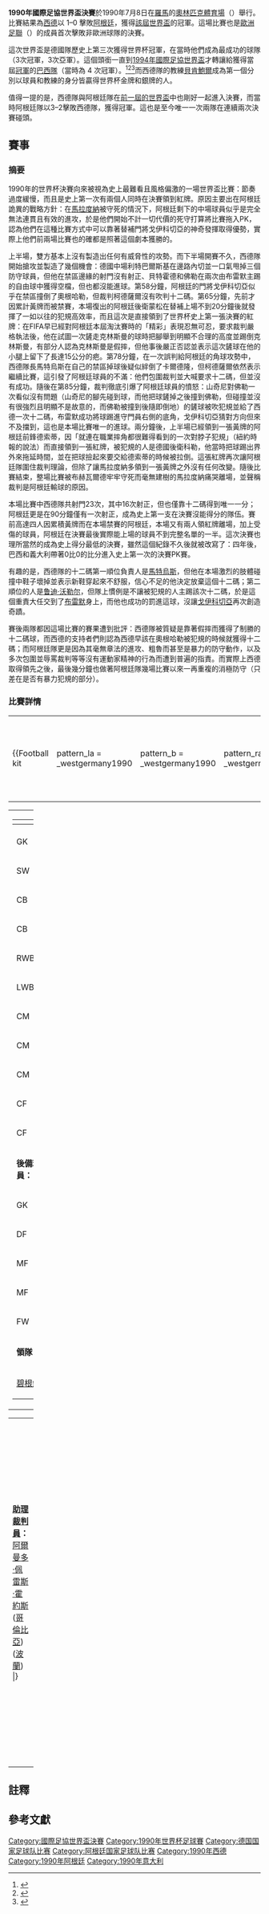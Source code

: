 {{noteTA
|G1=football
|G2=德甲
|G3=laliga
|1=zh-hans:贝肯鲍尔; zh-hant貝肯鮑爾:;zh-hk:碧根鮑華;zh-tw:貝肯鮑爾
|2=zh-hans:弗朗茨·贝肯鲍尔;zh-hk:法蘭斯·碧根鮑華;zh-tw:法蘭茲·貝肯鮑爾;
|3=zh-hans:马特乌斯;zh-hk:馬圖斯;zh-tw:馬特烏斯;
|4=zh-hans:鲁迪·沃勒尔;zh-hk:魯迪·禾拉;zh-tw:魯迪·佛勒;
|5=zh-hans:克林斯曼;zh-hk:奇連士文;zh-tw:克林斯曼;
}}
{{Infobox football match
|              title = 1990年國際足協世界盃決賽
|              image = 
|            caption = 
|              event = [[1990年國際足協世界盃|1990年國際足協世界盃]]
|              team1 = [[德國國家足球隊|西德]]{{NoteTag|1=西德隊就是現在的德國隊。此場決賽後數個月兩德統一，而自[[1992年欧洲足球锦标赛|1992歐洲杯]]開始以德國隊名義參賽。}}
|   team1association = {{flagicon|FRG|size=30px}}
|         team1score = 1
|              team2 = [[阿根廷國家足球隊|阿根廷]]
|   team2association = {{flagicon|ARG|size=30px}}
|         team2score = 0
|            details = 
|               date = 1990年7月8日
|               city = 
|            stadium = [[羅馬|羅馬]]，[[羅馬奧林匹克體育場|奧林匹克運動場]]
| man_of_the_match1a = 
|            referee = {{tsl|en|Edgardo Codesal|艾德加多·柯德薩爾}} ([[墨西哥足球協會|墨西哥]])
|         attendance = 73,603人
|            weather = 
|           previous = [[1986年國際足協世界盃決賽|1986]]
|               next = [[1994年國際足協世界盃決賽|1994]]
}}

'''1990年國際足協世界盃決賽'''於1990年7月8日在[[羅馬|羅馬]]的[[羅馬奧林匹克體育場|奧林匹克體育場]]（{{lang|it|Stadio Olimpico di Roma}}）舉行。比賽結果為[[德國國家足球隊|西德]]以 1–0 擊敗[[阿根廷國家足球隊|阿根廷]]，獲得[[1990年國際足協世界盃|該屆世界盃]]的冠軍。這場比賽也是[[歐洲足球協會聯盟|歐洲足聯]]（{{lang|en|UEFA}}）的成員首次擊敗非歐洲球隊的決賽。

這次世界盃是德國隊歷史上第三次獲得世界杯冠軍，在當時他們成為最成功的球隊（3次冠軍，3次亞軍）。這個頭銜一直到[[1994年國際足協世界盃|1994年國際足協世界盃]]才轉讓給獲得當屆[[1994年國際足協世界盃決賽|冠軍]]的[[巴西國家足球隊|巴西隊]]（當時為 4 次冠軍）。{{NoteTag|1=巴西隊現為五次冠軍，仍是世界盃歷史上最成功的國家隊。而德國隊則以四次冠軍居次。}}<ref>{{cite book|last=Glanville|first=Brian|title=The Story of the World Cup|page=303|publisher=Faber|year=2005|isbn=0-571-22944-1}}</ref><ref>{{cite news|url=http://www.nytimes.com/1990/07/09/sports/sports-of-the-times-winning-ugly-losing-ugly-just-plain-ugly.html|title=Winning Ugly, Losing Ugly, Just Plain Ugly|publisher=[[New_York_Times|New York Times]]|date=9 July 1990|accessdate=2010-08-04|archive-date=2018-06-14|archive-url=https://web.archive.org/web/20180614224527/https://www.nytimes.com/1990/07/09/sports/sports-of-the-times-winning-ugly-losing-ugly-just-plain-ugly.html|dead-url=no}}</ref><ref>{{Cite news  | title = A poor display bare of class  | newspaper = [[The_Times|The Times]]  | location = London  | date = 9 July 1990}}</ref>而西德隊的教練[[貝肯鮑爾|貝肯鮑爾]]成為第一個分別以球員和教練的身分皆贏得世界杯金牌和銀牌的人。

值得一提的是，西德隊與阿根廷隊在[[1986年國際足協世界盃|前一屆的世界盃]]中也剛好一起進入決賽，而當時阿根廷隊以3–2擊敗西德隊，獲得冠軍。這也是至今唯一一次兩隊在連續兩次決賽碰頭。

==賽事==
===摘要===
1990年的世界杯決賽向來被視為史上最難看且風格偏激的一場世界盃比賽：節奏過度緩慢，而且是史上第一次有兩個人同時在決賽領到紅牌。原因主要出在阿根廷詭異的戰略方針：在[[馬拉度納|馬拉度納]]被守死的情況下，阿根廷剩下的中場球員似乎是完全無法連貫且有效的進攻，於是他們開始不計一切代價的死守打算將比賽拖入PK，認為他們在這種比賽方式中可以靠著替補門將戈伊科切亞的神奇發揮取得優勢，實際上他們前兩場比賽也的確都是照著這個劇本獲勝的。

上半場，雙方基本上沒有製造出任何有威脅性的攻勢。而下半場開賽不久，西德隊開始搶攻並製造了幾個機會：德國中場利特巴爾斯基在邊路內切並一口氣甩掉三個防守球員，但他在禁區邊緣的射門沒有射正、貝特霍德和佛勒在兩次由布雷默主踢的自由球中獲得空檔，但也都沒能進球。第58分鐘，阿根廷的門將戈伊科切亞似乎在禁區撞倒了奧根哈勒，但裁判柯德薩爾沒有吹判十二碼。第65分鐘，先前才因累計黃牌而被禁賽，本場復出的阿根廷後衛蒙松在替補上場不到20分鐘後就發揮了一如以往的犯規高效率，而且這次是直接領到了世界杯史上第一張決賽的紅牌：在FIFA早已經對阿根廷本屆淘汰賽時的「精彩」表現忍無可忍，要求裁判嚴格執法後，他在試圖一次鏟走克林斯曼的球時把腳舉到明顯不合理的高度並踢倒克林斯曼，有部分人認為克林斯曼是假摔，但他事後嚴正否認並表示這次鏟球在他的小腿上留下了長達15公分的疤。第78分鐘，在一次誤判給阿根廷的角球攻勢中，西德隊長馬特烏斯在自己的禁區掉球後疑似絆倒了卡爾德隆，但柯德薩爾依然表示繼續比賽，這引發了阿根廷球員的不滿：他們包圍裁判並大喊要求十二碼，但並沒有成功。隨後在第85分鐘，裁判徹底引爆了阿根廷球員的憤怒：山奇尼對佛勒一次看似沒有問題（山奇尼的腳先碰到球，而他把球鏟掉之後撞到佛勒，但碰撞並沒有很強烈且明顯不是故意的，而佛勒被撞到後隨即倒地）的鏟球被吹犯規並給了西德一次十二碼，布雷默成功將球踢進守門員右側的底角，戈伊科切亞猜對方向但來不及擋到，這也是本場比賽唯一的進球。兩分鐘後，上半場已經領到一張黃牌的阿根廷前鋒德索蒂，因「就連在職業摔角都很難得看到的一次對脖子犯規」（紐約時報的說法）而直接領到一張紅牌，被犯規的人是德國後衛科勒，他當時把球踢出界外來拖延時間，並在把球撿起來要交給德索蒂的時候被拉倒。這張紅牌再次讓阿根廷隊圍住裁判理論，但除了讓馬拉度納多領到一張黃牌之外沒有任何改變。隨後比賽結束，整場比賽被布赫瓦爾德牢牢守死而毫無建樹的馬拉度納痛哭離場，並聲稱裁判是阿根廷輸球的原因。

本場比賽中西德隊共射門23次，其中16次射正，但也僅靠十二碼得到唯一一分；阿根廷更是在90分鐘僅有一次射正，成為史上第一支在決賽沒能得分的隊伍。賽前高達四人因累積黃牌而在本場禁賽的阿根廷，本場又有兩人領紅牌離場，加上受傷的球員，阿根廷在決賽最後實際能上場的球員不到完整名單的一半。這次決賽也理所當然的成為史上得分最低的決賽，雖然這個紀錄不久後就被改寫了：四年後，巴西和義大利帶著0比0的比分進入史上第一次的決賽PK賽。

有趣的是，西德隊的十二碼第一順位負責人是[[馬特烏斯|馬特烏斯]]，但他在本場激烈的肢體碰撞中鞋子壞掉並表示新鞋穿起來不舒服，信心不足的他決定放棄這個十二碼；第二順位的人是[[鲁迪·沃勒尔|鲁迪·沃勒尔]]，但隊上慣例是不讓被犯規的人主踢該次十二碼，於是這個重責大任交到了[[布雷默|布雷默]]身上，而他也成功的罰進這球，沒讓[[戈伊科切亞|戈伊科切亞]]再次創造奇蹟。

賽後兩隊都因這場比賽的賽果遭到批評：西德隊被質疑是靠著假摔而獲得了制勝的十二碼球，而西德的支持者們則認為西德早該在奧根哈勒被犯規的時候就獲得十二碼；而阿根廷隊更是因為其毫無章法的進攻、粗魯而甚至是暴力的防守動作，以及多次包圍並辱罵裁判等等沒有運動家精神的行為而遭到普遍的指責。而實際上西德取得領先之後，最後幾分鐘也做著阿根廷隊幾場比賽以來一再重複的消極防守（只差在是否有暴力犯規的部分）。

===比賽詳情===
<section begin=Final />{{footballbox
|date = 1990年7月8日
|time = 20:00 [[UTC+02:00|UTC+2]]
|team1 = [[西德國家足球隊|西德]] {{flagicon|FRG}}
|score = 1–0
|report = https://www.fifa.com/worldcup/archive/italy1990/matches/match/27/
|team2 = {{fb|ARG}}
|goals1 = [[安德烈亚斯·布雷默|安德烈亚斯·布雷默]] {{goal|85|pen.}}
|goals2 = 
|stadium = [[羅馬|羅馬]]，[[羅馬奧林匹克體育場|奧林匹克體育場]]
|attendance = 73,603
|referee = {{tsl|en|Edgardo Codesal|艾德加多·柯德薩爾}} ([[墨西哥足球協會|墨西哥]])
}}<section end=Final />
<section begin=Lineups />
{| width=92%
|{{Football kit
 | pattern_la = _westgermany1990
 | pattern_b  = _westgermany1990
 | pattern_ra = _westgermany1990
 | pattern_sh = 
 | pattern_so =_color_3_stripes_black
 | leftarm    = FFFFFF
 | body       = FFFFFF
 | rightarm   = FFFFFF
 | shorts     = 000000
 | socks      = FFFFFF
 | title      = 西德
}}
|{{Football kit
 | pattern_la = _argentina1990a
 | pattern_b  = _argentina1990a
 | pattern_ra = _argentina1990a
 | pattern_sh = _argentina1990a
 | pattern_so =_color_3_stripes_white
 | leftarm    = 0000C0
 | body       = 0000C0
 | rightarm   = 0000C0
 | shorts     = 0000C0
 | socks      = 0000C0
 | title      = 阿根廷
}}
|}

{| width="100%"
|valign="top" width="50%"|
{| style="font-size: 90%" cellspacing="0" cellpadding="0"
|-
!width="25"| !!width="25"|
|-
!width="25"| !!width="25"|
|-
|GK ||'''1''' ||[[博多·伊尔格纳|博多·伊尔格纳]]
|-
|SW ||'''5''' ||[[克劳斯·奥根塔勒|克劳斯·奥根塔勒]]
|-
|CB ||'''6''' ||[[吉多·布赫瓦尔德|吉多·布赫瓦尔德]]
|-
|CB ||'''4''' ||[[尤尔根·科勒尔|尤尔根·科勒尔]]
|-
|RWB||'''14'''||[[托马斯·贝特霍尔德|托马斯·贝特霍尔德]] || || {{suboff|73}}
|-
|LWB||'''3''' ||[[安德烈亚斯·布雷默|安德烈亚斯·布雷默]]
|-
|CM ||'''8''' ||[[托马斯·黑斯勒|托马斯·黑斯勒]]
|-
|CM ||'''10'''||[[洛塔尔·马特乌斯|洛塔尔·马特乌斯]] ([[隊長_(足球)|隊長]])
|-
|CM ||'''7''' ||[[皮埃尔·利特巴尔斯基|皮埃尔·利特巴尔斯基]]
|-
|CF ||'''9''' ||[[鲁迪·沃勒尔|鲁迪·沃勒尔]] || {{yel|52}}
|-
|CF ||'''18'''||[[尤尔根·克林斯曼|尤尔根·克林斯曼]]
|-
|colspan=3|'''後備球員：'''
|-
|GK ||'''12'''||[[莱蒙德·奥曼|莱蒙德·奥曼]]
|-
|DF ||'''2''' ||[[斯特凡·罗伊特|斯特凡·罗伊特]] || || {{subon|73}}
|-
|MF ||'''15'''||[[乌韦·本恩|乌韦·本恩]]
|-
|MF ||'''20'''||[[奥拉夫·托恩|奥拉夫·托恩]]
|-
|FW ||'''13'''||[[卡爾-海因茨·里德爾|卡爾-海因茨·里德爾]]
|-
|colspan=3|'''領隊：'''
|-
|colspan="4"| [[碧根鮑華|碧根鮑華]]
|}
|style="vertical-align:top"|[[File:FRG-ARG_1990-07-08.svg|300px]]
|style="vertical-align:top;width:50%"|
{| cellspacing="0" cellpadding="0" style="font-size:90%;margin:auto"
|-
!width="25"| !!width="25"|
|-
|GK ||'''12'''||[[塞尔希奥·戈伊科切亚|戈伊科切亞]]
|-
|DF ||'''20'''||{{tsl|en|Juan_Simón|胡安．西蒙}}
|-
|DF ||'''18'''||{{tsl|en|José Serrizuela|瑟里瑞拉}}
|-
|DF ||'''19'''||[[奥斯卡·鲁杰里|魯格利]]|| || {{suboff|46}}
|-
|MF ||'''13'''||{{tsl|en|Néstor Lorenzo|羅倫佐}}
|-
|MF ||'''4''' ||{{tsl|en|José Basualdo|巴索多}}
|-
|MF ||'''7''' ||[[豪爾赫·布魯查加|布魯查加]]|| || {{suboff|53}}
|-
|MF ||'''21'''||[[佩德罗·特羅格里奧|特羅格里奧]]|| {{yel|84}}
|-
|MF ||'''17'''||[[辛仙尼|辛仙尼]]
|-
|FW ||'''10'''||[[馬勒當拿|馬勒當拿]]（[[隊長_(足球)|隊長]]） || {{yel|87}}
|-
|FW ||'''9''' ||{{tsl|en|Gustavo Dezotti|德索蒂}}|| {{sent off|1|5|87}}
|-
|colspan=3|'''後備球員：'''
|-
|FW ||'''3''' ||[[艾比·巴布|艾比·巴布]] 
|-
|DF ||'''5''' ||{{tsl|en|Edgardo Bauza|鮑薩}}
|-
|MF ||'''6''' ||{{tsl|en|Gabriel Calderón|卡爾德隆}} || || {{subon|53}}
|-
|DF ||'''15'''||{{tsl|en|Pedro Monzón|蒙松（足球教练）}}|| {{sent off|0|65}} || {{subon|46}}
|-
|GK ||'''22'''||{{tsl|en|Fabián_Cancelarich|法比安（足球运动员）}}
|-
|colspan=3|'''領隊：'''
|-
|colspan="4"| {{link-en|比拉爾多|Carlos Bilardo}}
|}
|}

{| width=100% style="font-size: 90%"
| width=50% valign=top|
'''[[助理裁判員|助理裁判員]]：'''
<br />[[阿爾曼多·佩雷斯·霍約斯|阿爾曼多·佩雷斯·霍約斯]] ([[哥伦比亞足球協會|哥倫比亞]])
<br />{{tsl|en|Michał Listkiewicz|米哈爾·利斯特基維茨}} ([[波蘭足球協會|波蘭]])
<includeonly>|}</includeonly><section end=Lineups />
| width=50% valign=top|
'''比賽規則'''
*90 分鐘
*賽和需要進行 30 分鐘[[加時賽|加時賽]]
*假如仍然賽和則會進行[[互射十二碼|互射十二碼]]
*五個後備球員，最多兩個換人調動
|}

== 註釋 ==
<div class="references-small">
{{NoteFoot}}
</div>
== 參考文獻 ==
{{Reflist}}

{{世界杯足球赛}}

[[Category:國際足協世界盃決賽|Category:國際足協世界盃決賽]]
[[Category:1990年世界杯足球賽|Category:1990年世界杯足球賽]]
[[Category:德国国家足球队比赛|Category:德国国家足球队比赛]]
[[Category:阿根廷国家足球队比赛|Category:阿根廷国家足球队比赛]]
[[Category:1990年西德|Category:1990年西德]]
[[Category:1990年阿根廷|Category:1990年阿根廷]]
[[Category:1990年意大利|Category:1990年意大利]]